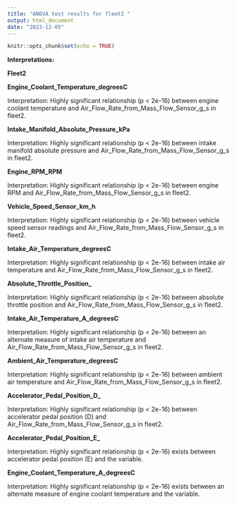 ```yaml
---
title: "ANOVA test results for fleet2 "
output: html_document
date: "2023-12-05"
---
```


```r
knitr::opts_chunk$set(echo = TRUE)
```


**Interpretations:**

**Fleet2**

**Engine_Coolant_Temperature_degreesC**

Interpretation: Highly significant relationship (p < 2e-16) between engine coolant temperature and Air_Flow_Rate_from_Mass_Flow_Sensor_g_s in fleet2.

**Intake_Manifold_Absolute_Pressure_kPa**

Interpretation: Highly significant relationship (p < 2e-16) between intake manifold absolute pressure and Air_Flow_Rate_from_Mass_Flow_Sensor_g_s in fleet2.

**Engine_RPM_RPM**

Interpretation: Highly significant relationship (p < 2e-16) between engine RPM and Air_Flow_Rate_from_Mass_Flow_Sensor_g_s in fleet2.

**Vehicle_Speed_Sensor_km_h**

Interpretation: Highly significant relationship (p < 2e-16) between vehicle speed sensor readings and Air_Flow_Rate_from_Mass_Flow_Sensor_g_s in fleet2.

**Intake_Air_Temperature_degreesC**

Interpretation: Highly significant relationship (p < 2e-16) between intake air temperature and Air_Flow_Rate_from_Mass_Flow_Sensor_g_s in fleet2. 

**Absolute_Throttle_Position_**

Interpretation: Highly significant relationship (p < 2e-16) between absolute throttle position and Air_Flow_Rate_from_Mass_Flow_Sensor_g_s in fleet2. 

**Intake_Air_Temperature_A_degreesC**

Interpretation: Highly significant relationship (p < 2e-16) between an alternate measure of intake air temperature and Air_Flow_Rate_from_Mass_Flow_Sensor_g_s in fleet2.

**Ambient_Air_Temperature_degreesC**

Interpretation: Highly significant relationship (p < 2e-16) between ambient air temperature and Air_Flow_Rate_from_Mass_Flow_Sensor_g_s in fleet2. 

**Accelerator_Pedal_Position_D_**

Interpretation: Highly significant relationship (p < 2e-16) between accelerator pedal position (D) and Air_Flow_Rate_from_Mass_Flow_Sensor_g_s in fleet2. 

**Accelerator_Pedal_Position_E_**

Interpretation: Highly significant relationship (p < 2e-16) exists between accelerator pedal position (E) and the variable. 

**Engine_Coolant_Temperature_A_degreesC**

Interpretation: Highly significant relationship (p < 2e-16) exists between an alternate measure of engine coolant temperature and the variable. 





